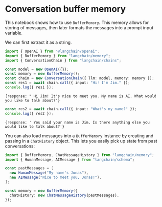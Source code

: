 # Conversation buffer memory

This notebook shows how to use `BufferMemory`. This memory allows for storing of messages, then later formats the messages into a prompt input variable.

We can first extract it as a string.

```typescript
import { OpenAI } from "@langchain/openai";
import { BufferMemory } from "langchain/memory";
import { ConversationChain } from "langchain/chains";

const model = new OpenAI({});
const memory = new BufferMemory();
const chain = new ConversationChain({ llm: model, memory: memory });
const res1 = await chain.call({ input: "Hi! I'm Jim." });
console.log({ res1 });
```

```shell
{response: " Hi Jim! It's nice to meet you. My name is AI. What would you like to talk about?"}
```

```typescript
const res2 = await chain.call({ input: "What's my name?" });
console.log({ res2 });
```

```shell
{response: ' You said your name is Jim. Is there anything else you would like to talk about?'}
```

You can also load messages into a `BufferMemory` instance by creating and passing in a `ChatHistory` object.
This lets you easily pick up state from past conversations:

```typescript
import { BufferMemory, ChatMessageHistory } from "langchain/memory";
import { HumanMessage, AIMessage } from "langchain/schema";

const pastMessages = [
  new HumanMessage("My name's Jonas"),
  new AIMessage("Nice to meet you, Jonas!"),
];

const memory = new BufferMemory({
  chatHistory: new ChatMessageHistory(pastMessages),
});
```
